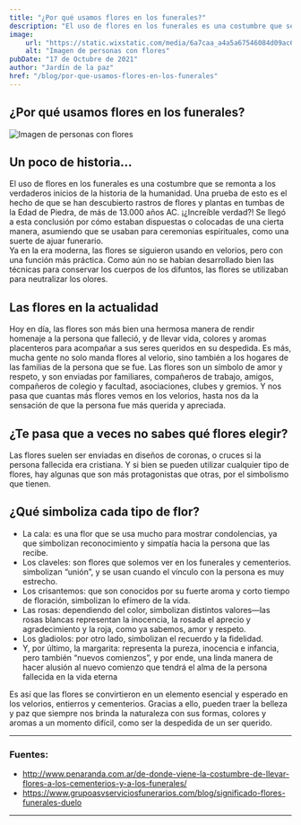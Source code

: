 ```yaml
---
title: "¿Por qué usamos flores en los funerales?"
description: "El uso de flores en los funerales es una costumbre que se remonta a los verdaderos inicios de la historia de la humanidad. Una prueba de esto es el hecho de que se han descubierto rastros de flores y plantas en tumbas de la Edad de Piedra, de más de 13.000 años AC. ¡¿Increíble verdad?!"
image: 
    url: "https://static.wixstatic.com/media/6a7caa_a4a5a67546084d09ac6cdd615a23de38~mv2.jpg/v1/fill/w_681,h_512,fp_0.50_0.50,q_90,enc_auto/6a7caa_a4a5a67546084d09ac6cdd615a23de38~mv2.jpg"
    alt: "Imagen de personas con flores"
pubDate: "17 de Octubre de 2021"
author: "Jardín de la paz"
href: "/blog/por-que-usamos-flores-en-los-funerales"
---
```


<BlogLayout title={frontmatter.title}>
    <section class="w-[70%] min-w-[70%] md:w-[90%] mx-auto mt-10 space-y-7">
        <BreadCrumb pageName={frontmatter.title} />
        <h1 class="h1">¿Por qué usamos flores en los funerales?</h1>
        <img alt="Imagen de personas con flores" class="img" src="https://static.wixstatic.com/media/6a7caa_a4a5a67546084d09ac6cdd615a23de38~mv2.jpg/v1/fill/w_681,h_512,fp_0.50_0.50,q_90,enc_auto/6a7caa_a4a5a67546084d09ac6cdd615a23de38~mv2.jpg" />
        <h2 class="h2" >Un poco de historia…</h2>
        <p>El uso de flores en los funerales es una costumbre que se remonta a los verdaderos inicios de la historia de la humanidad. Una prueba de esto es el hecho de que se han descubierto rastros de flores y plantas en tumbas de la Edad de Piedra, de más de 13.000 años AC. ¡¿Increíble verdad?! Se llegó a esta conclusión por cómo estaban dispuestas o colocadas de una cierta manera, asumiendo que se usaban para ceremonias espirituales, como una suerte de ajuar funerario. <br/>
        Ya en la era moderna, las flores se siguieron usando en velorios, pero con una función más práctica. Como aún no se habían desarrollado bien las técnicas para conservar los cuerpos de los difuntos, las flores se utilizaban para neutralizar los olores.</p>
        <h2 class="h2">Las flores en la actualidad</h2>
        <p>Hoy en día, las flores son más bien una hermosa manera de rendir homenaje a la persona que falleció, y de llevar vida, colores y aromas placenteros para acompañar a sus seres queridos en su despedida. Es más, mucha gente no solo manda flores al velorio, sino también a los hogares de las familias de la persona que se fue. Las flores son un símbolo de amor y respeto, y son enviadas por familiares, compañeros de trabajo, amigos, compañeros de colegio y facultad, asociaciones, clubes y gremios. Y nos pasa que cuantas más flores vemos en los velorios, hasta nos da la sensación de que la persona fue más querida y apreciada. </p>
        <h2 class="h2">¿Te pasa que a veces no sabes qué flores elegir?</h2>
        <p>Las flores suelen ser enviadas en diseños de coronas, o cruces si la persona fallecida era cristiana. Y si bien se pueden utilizar cualquier tipo de flores, hay algunas que son más protagonistas que otras, por el simbolismo que tienen. </p>
        <h2 class="h2">¿Qué simboliza cada tipo de flor?</h2>
        <ul class="list-disc px-14">
            <li>La cala: es una flor que se usa mucho para mostrar condolencias, ya que simbolizan reconocimiento y simpatía hacia la persona que las recibe. </li>
            <li>Los claveles: son flores que solemos ver en los funerales y cementerios.  simbolizan “unión”, y se usan cuando el vínculo con la persona es muy estrecho. </li>
            <li>Los crisantemos: que son conocidos por su fuerte aroma y corto tiempo de floración, simbolizan lo efímero de la vida. </li>
            <li>Las rosas: dependiendo del color, simbolizan distintos valores—las rosas blancas representan la inocencia, la rosada el aprecio y agradecimiento y la roja, como ya sabemos, amor y respeto.</li>
            <li>Los gladiolos: por otro lado,  simbolizan el recuerdo y la fidelidad. </li>
            <li>Y, por último, la margarita: representa la pureza, inocencia e infancia, pero también “nuevos comienzos”, y por ende, una linda manera de hacer alusión al nuevo comienzo que tendrá el alma de la persona fallecida en la vida eterna</li>
        </ul>
        <p>Es así que las flores se convirtieron en un elemento esencial y esperado en los velorios, entierros y cementerios. Gracias a ello, pueden traer la belleza y paz que siempre nos brinda la naturaleza con sus formas, colores y aromas a un momento difícil, como ser la despedida de un ser querido. </p>
        <hr/>
        <h3 class="h3">Fuentes: </h3>
        <ul class="text-green-500 space-y-3 overflow-x-auto">
            <li>
                <a title="Página de penaranda" href="http://www.penaranda.com.ar/de-donde-viene-la-costumbre-de-llevar-flores-a-los-cementerios-y-a-los-funerales/">http://www.penaranda.com.ar/de-donde-viene-la-costumbre-de-llevar-flores-a-los-cementerios-y-a-los-funerales/</a>
            </li>
            <li>
                <a title="Página de grupos servicios funerarios" href="https://www.grupoasvserviciosfunerarios.com/blog/significado-flores-funerales-duelo">https://www.grupoasvserviciosfunerarios.com/blog/significado-flores-funerales-duelo</a>
            </li>
        </ul>
        <hr/>
    </section>
</BlogLayout>